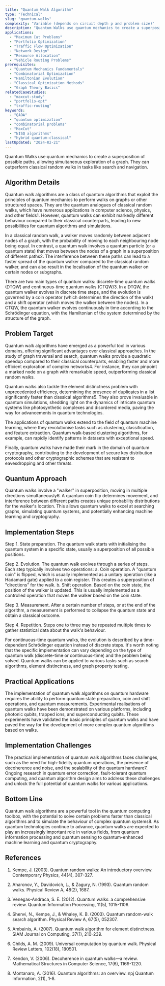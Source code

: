 ```yaml
---
title: "Quantum Walk Algorithm"
type: "Technical"
slug: "quantum-walks"
complexity: "Variable (depends on circuit depth p and problem size)"
description: "Quantum Walks use quantum mechanics to create a superposition of possible paths, allowing simultaneous exploration of a graph. They can outperform classical random walks in tasks like search and navigation."
applications:
  - "Maximum Cut Problems"
  - "Portfolio Optimization"
  - "Traffic Flow Optimization"
  - "Network Design"
  - "Resource Allocation"
  - "Vehicle Routing Problems"
prerequisites:
  - "Quantum Mechanics Fundamentals"
  - "Combinatorial Optimization"
  - "Hamiltonian Evolution"
  - "Classical Optimization Methods"
  - "Graph Theory Basics"
relatedCaseStudies:
  - "maxcut-study"
  - "portfolio-opt"
  - "traffic-routing"
keywords:
  - "QAOA"
  - "quantum optimization"
  - "combinatorial problems"
  - "MaxCut"
  - "NISQ algorithms"
  - "hybrid quantum-classical"
lastUpdated: "2024-02-21"
---
```


Quantum Walks use quantum mechanics to create a superposition of possible paths, allowing simultaneous exploration of a graph. They can outperform classical random walks in tasks like search and navigation.

## Algorithm Details

Quantum walk algorithms are a class of quantum algorithms that exploit the principles of quantum mechanics to perform walks on graphs or other structured spaces. They are the quantum analogues of classical random walks, which have numerous applications in computer science, physics, and other fields1. However, quantum walks can exhibit markedly different behaviour compared to their classical counterparts, leading to new possibilities for quantum algorithms and simulations.

In a classical random walk, a walker moves randomly between adjacent nodes of a graph, with the probability of moving to each neighbouring node being equal. In contrast, a quantum walk involves a quantum particle (or a quantum state) that moves between the nodes of a graph in a superposition of different paths2. The interference between these paths can lead to a faster spread of the quantum walker compared to the classical random walker, and can also result in the localisation of the quantum walker on certain nodes or subgraphs.

There are two main types of quantum walks: discrete-time quantum walks (DTQW) and continuous-time quantum walks (CTQW)3. In a DTQW, the quantum walker evolves in discrete time steps, and the evolution is governed by a coin operator (which determines the direction of the walk) and a shift operator (which moves the walker between the nodes). In a CTQW, the quantum walker evolves continuously in time according to the Schrödinger equation, with the Hamiltonian of the system determined by the structure of the graph.

## Problem Target

Quantum walk algorithms have emerged as a powerful tool in various domains, offering significant advantages over classical approaches. In the study of graph traversal and search, quantum walks provide a quadratic speedup compared to their classical counterparts, enabling faster and more efficient exploration of complex networks4. For instance, they can pinpoint a marked node on a graph with remarkable speed, outperforming classical random walks.

Quantum walks also tackle the element distinctness problem with unprecedented efficiency, determining the presence of duplicates in a list significantly faster than classical algorithms5. They also prove invaluable in quantum simulations, shedding light on the dynamics of intricate quantum systems like photosynthetic complexes and disordered media, paving the way for advancements in quantum technologies.

The applications of quantum walks extend to the field of quantum machine learning, where they revolutionise tasks such as clustering, classification, and feature extraction. Quantum walk-based clustering algorithms, for example, can rapidly identify patterns in datasets with exceptional speed.

Finally, quantum walks have made their mark in the domain of quantum cryptography, contributing to the development of secure key distribution protocols and other cryptographic schemes that are resistant to eavesdropping and other threats.

## Quantum Approach

Quantum walks involve a "walker" in superposition, moving in multiple directions simultaneously6. A quantum coin flip determines movement, and interference between different paths creates unique probability distributions for the walker's location. This allows quantum walks to excel at searching graphs, simulating quantum systems, and potentially enhancing machine learning and cryptography.

## Implementation Steps

Step 1. State preparation. The quantum walk starts with initialising the quantum system in a specific state, usually a superposition of all possible positions.

Step 2. Evolution. The quantum walk evolves through a series of steps. Each step typically involves two operations:
   a. Coin operation. A "quantum coin" is flipped, which is usually implemented as a unitary operation (like a Hadamard gate) applied to a coin register. This creates a superposition of "directions" for the walk.
   b. Shift operation. Based on the coin state, the position of the walker is updated. This is usually implemented as a controlled operation that moves the walker based on the coin state.

Step 3. Measurement. After a certain number of steps, or at the end of the algorithm, a measurement is performed to collapse the quantum state and obtain a classical outcome.

Step 4. Repetition. Steps one to three may be repeated multiple times to gather statistical data about the walk's behaviour.

For continuous-time quantum walks, the evolution is described by a time-dependent Schrödinger equation instead of discrete steps. It's worth noting that the specific implementation can vary depending on the type of quantum walk (discrete-time or continuous-time) and the problem being solved. Quantum walks can be applied to various tasks such as search algorithms, element distinctness, and graph property testing.


## Practical Applications

The implementation of quantum walk algorithms on quantum hardware requires the ability to perform quantum state preparation, coin and shift operations, and quantum measurements. Experimental realisations of quantum walks have been demonstrated on various platforms, including photonic qubits, trapped ions, and superconducting qubits. These experiments have validated the basic principles of quantum walks and have paved the way for the development of more complex quantum algorithms based on walks.

## Implementation Challenges

The practical implementation of quantum walk algorithms faces challenges, such as the need for high-fidelity quantum operations, the presence of decoherence and noise, and the scalability of the quantum hardware7. Ongoing research in quantum error correction, fault-tolerant quantum computing, and quantum algorithm design aims to address these challenges and unlock the full potential of quantum walks for various applications.

## Bottom Line

Quantum walk algorithms are a powerful tool in the quantum computing toolbox, with the potential to solve certain problems faster than classical algorithms and to simulate the behaviour of complex quantum systems8. As quantum technologies continue to advance, quantum walks are expected to play an increasingly important role in various fields, from quantum information processing and quantum sensing to quantum-enhanced machine learning and quantum cryptography.

## References

1. Kempe, J. (2003). Quantum random walks: An introductory overview. Contemporary Physics, 44(4), 307-327.

2. Aharonov, Y., Davidovich, L., & Zagury, N. (1993). Quantum random walks. Physical Review A, 48(2), 1687.

3. Venegas-Andraca, S. E. (2012). Quantum walks: a comprehensive review. Quantum Information Processing, 11(5), 1015-1106.

4. Shenvi, N., Kempe, J., & Whaley, K. B. (2003). Quantum random-walk search algorithm. Physical Review A, 67(5), 052307.

5. Ambainis, A. (2007). Quantum walk algorithm for element distinctness. SIAM Journal on Computing, 37(1), 210-239.

6. Childs, A. M. (2009). Universal computation by quantum walk. Physical Review Letters, 102(18), 180501.

7. Kendon, V. (2006). Decoherence in quantum walks—a review. Mathematical Structures in Computer Science, 17(6), 1169-1220.

8. Montanaro, A. (2016). Quantum algorithms: an overview. npj Quantum Information, 2(1), 1-8.